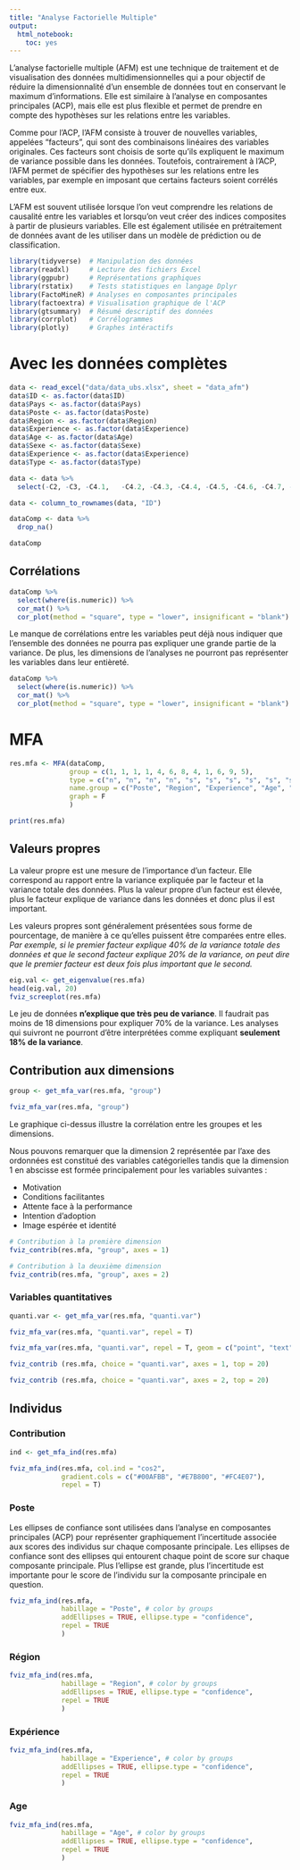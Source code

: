```yaml
---
title: "Analyse Factorielle Multiple"
output: 
  html_notebook: 
    toc: yes
---
```


L'analyse factorielle multiple (AFM) est une technique de traitement et de visualisation des données multidimensionnelles qui a pour objectif de réduire la dimensionnalité d'un ensemble de données tout en conservant le maximum d'informations. Elle est similaire à l'analyse en composantes principales (ACP), mais elle est plus flexible et permet de prendre en compte des hypothèses sur les relations entre les variables.

Comme pour l'ACP, l'AFM consiste à trouver de nouvelles variables, appelées "facteurs", qui sont des combinaisons linéaires des variables originales. Ces facteurs sont choisis de sorte qu'ils expliquent le maximum de variance possible dans les données. Toutefois, contrairement à l'ACP, l'AFM permet de spécifier des hypothèses sur les relations entre les variables, par exemple en imposant que certains facteurs soient corrélés entre eux.

L'AFM est souvent utilisée lorsque l'on veut comprendre les relations de causalité entre les variables et lorsqu'on veut créer des indices composites à partir de plusieurs variables. Elle est également utilisée en prétraitement de données avant de les utiliser dans un modèle de prédiction ou de classification.

```r
library(tidyverse)  # Manipulation des données
library(readxl)     # Lecture des fichiers Excel
library(ggpubr)     # Représentations graphiques
library(rstatix)    # Tests statistiques en langage Dplyr
library(FactoMineR) # Analyses en composantes principales
library(factoextra) # Visualisation graphique de l'ACP
library(gtsummary)  # Résumé descriptif des données
library(corrplot)   # Corrélogrammes
library(plotly)     # Graphes intéractifs
```


# Avec les données complètes 

```r
data <- read_excel("data/data_ubs.xlsx", sheet = "data_afm")
data$ID <- as.factor(data$ID)
data$Pays <- as.factor(data$Pays)
data$Poste <- as.factor(data$Poste)
data$Region <- as.factor(data$Region)
data$Experience <- as.factor(data$Experience)
data$Age <- as.factor(data$Age)
data$Sexe <- as.factor(data$Sexe)
data$Experience <- as.factor(data$Experience)
data$Type <- as.factor(data$Type)

data <- data %>%
  select(-C2, -C3, -C4.1,	-C4.2, -C4.3, -C4.4, -C4.5, -C4.6, -C4.7, -C4.8, -C4.9, -Type, -Pays, -Sexe)

data <- column_to_rownames(data, "ID")

dataComp <- data %>%
  drop_na()

dataComp
```


## Corrélations

```r
dataComp %>%
  select(where(is.numeric)) %>%
  cor_mat() %>%
  cor_plot(method = "square", type = "lower", insignificant = "blank")
```


Le manque de corrélations entre les variables peut déjà nous indiquer que l'ensemble des données ne pourra pas expliquer une grande partie de la variance. De plus, les dimensions de l'analyses ne pourront pas représenter les variables dans leur entièreté.



```r
dataComp %>%
  select(where(is.numeric)) %>%
  cor_mat() %>%
  cor_plot(method = "square", type = "lower", insignificant = "blank")
```



# MFA


```r
res.mfa <- MFA(dataComp, 
               group = c(1, 1, 1, 1, 4, 6, 8, 4, 1, 6, 9, 5),
               type = c("n", "n", "n", "n", "s", "s", "s", "s", "s", "s", "s", "s"),
               name.group = c("Poste", "Region", "Experience", "Age", "AFE", "AFP", "CF", "IEIP", "INTU", "LDS", "MOT", "NSUB"),
               graph = F
               )

print(res.mfa)
```


## Valeurs propres

La valeur propre est une mesure de l'importance d'un facteur. Elle correspond au rapport entre la variance expliquée par le facteur et la variance totale des données. Plus la valeur propre d'un facteur est élevée, plus le facteur explique de variance dans les données et donc plus il est important.

Les valeurs propres sont généralement présentées sous forme de pourcentage, de manière à ce qu'elles puissent être comparées entre elles. *Par exemple, si le premier facteur explique 40% de la variance totale des données et que le second facteur explique 20% de la variance, on peut dire que le premier facteur est deux fois plus important que le second.*

```r
eig.val <- get_eigenvalue(res.mfa)
head(eig.val, 20)
fviz_screeplot(res.mfa)
```

Le jeu de données **n'explique que très peu de variance**. Il faudrait pas moins de 18 dimensions pour expliquer 70% de la variance. Les analyses qui suivront ne pourront d'être interprétées comme expliquant **seulement 18% de la variance**.

## Contribution aux dimensions

```r
group <- get_mfa_var(res.mfa, "group")

fviz_mfa_var(res.mfa, "group")
```

Le graphique ci-dessus illustre la corrélation entre les groupes et les dimensions.

Nous pouvons remarquer que la dimension 2 représentée par l'axe des ordonnées est constitué des variables catégorielles tandis que la dimension 1 en abscisse est formée principalement pour les variables suivantes :

- Motivation
- Conditions facilitantes
- Attente face à la performance
- Intention d'adoption
- Image espérée et identité


```r
# Contribution à la première dimension
fviz_contrib(res.mfa, "group", axes = 1)

# Contribution à la deuxième dimension
fviz_contrib(res.mfa, "group", axes = 2)
```


### Variables quantitatives

```r
quanti.var <- get_mfa_var(res.mfa, "quanti.var")

fviz_mfa_var(res.mfa, "quanti.var", repel = T)

fviz_mfa_var(res.mfa, "quanti.var", repel = T, geom = c("point", "text"), legend = "bottom")
```

```r
fviz_contrib (res.mfa, choice = "quanti.var", axes = 1, top = 20)

fviz_contrib (res.mfa, choice = "quanti.var", axes = 2, top = 20)
```


## Individus

### Contribution

```r
ind <- get_mfa_ind(res.mfa)

fviz_mfa_ind(res.mfa, col.ind = "cos2", 
             gradient.cols = c("#00AFBB", "#E7B800", "#FC4E07"),
             repel = T)
```

### Poste

Les ellipses de confiance sont utilisées dans l'analyse en composantes principales (ACP) pour représenter graphiquement l'incertitude associée aux scores des individus sur chaque composante principale. Les ellipses de confiance sont des ellipses qui entourent chaque point de score sur chaque composante principale. Plus l'ellipse est grande, plus l'incertitude est importante pour le score de l'individu sur la composante principale en question.

```r
fviz_mfa_ind(res.mfa, 
             habillage = "Poste", # color by groups
             addEllipses = TRUE, ellipse.type = "confidence", 
             repel = TRUE 
             ) 
```


### Région

```r
fviz_mfa_ind(res.mfa, 
             habillage = "Region", # color by groups
             addEllipses = TRUE, ellipse.type = "confidence", 
             repel = TRUE 
             ) 
```

### Expérience

```r
fviz_mfa_ind(res.mfa, 
             habillage = "Experience", # color by groups
             addEllipses = TRUE, ellipse.type = "confidence", 
             repel = TRUE 
             ) 
```

### Age

```r
fviz_mfa_ind(res.mfa, 
             habillage = "Age", # color by groups
             addEllipses = TRUE, ellipse.type = "confidence", 
             repel = TRUE 
             ) 
```









